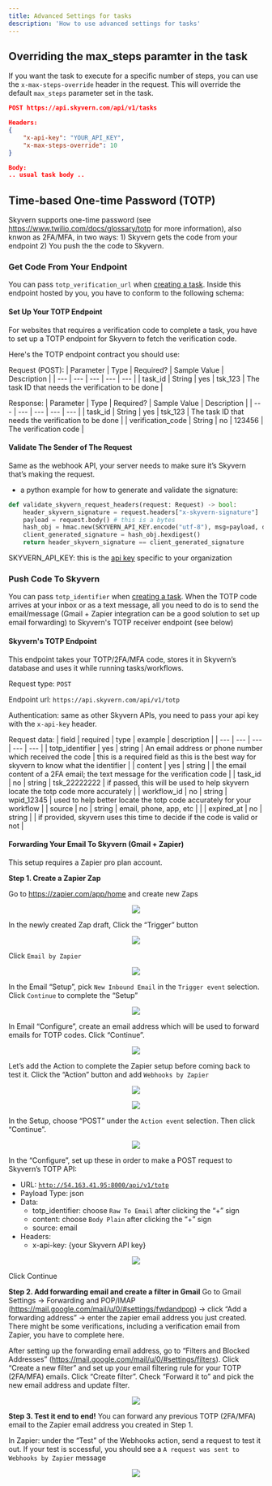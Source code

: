 ```yaml
--- 
title: Advanced Settings for tasks
description: 'How to use advanced settings for tasks'
---
```


## Overriding the max_steps paramter in the task
If you want the task to execute for a specific number of steps, you can use the `x-max-steps-override` header in the request. This will override the default `max_steps` parameter set in the task.

```json
POST https://api.skyvern.com/api/v1/tasks 

Headers:
{
    "x-api-key": "YOUR_API_KEY",
    "x-max-steps-override": 10
}

Body:
.. usual task body ..
```

## Time-based One-time Password (TOTP)

Skyvern supports one-time password (see https://www.twilio.com/docs/glossary/totp for more information), also knwon as 2FA/MFA, in two ways: 1) Skyvern gets the code from your endpoint 2) You push the the code to Skyvern.

### Get Code From Your Endpoint
You can pass `totp_verification_url` when [creating a task](/running-tasks/api-spec#request-initiate-a-task). Inside this endpoint hosted by you, you have to conform to the following schema:

#### Set Up Your TOTP Endpoint
For websites that requires a verification code to complete a task, you have to set up a TOTP endpoint for Skyvern to fetch the verification code.

Here's the TOTP endpoint contract you should use:

Request (POST):
| Parameter | Type | Required? | Sample Value | Description |
| --- | --- | --- | --- | --- |
| task_id | String | yes | tsk_123 | The task ID that needs the verification to be done |

Response:
| Parameter | Type | Required? | Sample Value | Description |
| --- | --- | --- | --- | --- |
| task_id | String | yes | tsk_123 | The task ID that needs the verification to be done |
| verification_code | String | no | 123456 | The verification code |

#### Validate The Sender of The Request
Same as the webhook API, your server needs to make sure it’s Skyvern that’s making the request.

- a python example for how to generate and validate the signature:

```python
def validate_skyvern_request_headers(request: Request) -> bool:
    header_skyvern_signature = request.headers["x-skyvern-signature"]
    payload = request.body() # this is a bytes
    hash_obj = hmac.new(SKYVERN_API_KEY.encode("utf-8"), msg=payload, digestmod=hashlib.sha256)
    client_generated_signature = hash_obj.hexdigest()
    return header_skyvern_signature == client_generated_signature
```

SKYVERN_API_KEY: this is the [api key](/running-tasks/introduction) specific to your organization

### Push Code To Skyvern
You can pass `totp_identifier` when [creating a task](/running-tasks/api-spec#request-initiate-a-task). When the TOTP code arrives at your inbox or as a text message, all you need to do is to send the email/message (Gmail + Zapier integration can be a good solution to set up email forwarding) to Skyvern's TOTP receiver endpoint (see below)

#### Skyvern's TOTP Endpoint
This endpoint takes your TOTP/2FA/MFA code, stores it in Skyvern’s database and uses it while running tasks/workflows.

Request type: `POST`

Endpoint url: `https://api.skyvern.com/api/v1/totp`

Authentication: same as other Skyvern APIs, you need to pass your api key with the `x-api-key` header.

Request data:
| field | required | type | example | description |
| --- | --- | --- | --- | --- |
| totp_identifier | yes | string | An email address or phone number which received the code | this is a required field as this is the best way for skyvern to know what the identifier  |
| content | yes | string |  | the email content of a 2FA email; the text message for the verification code |
| task_id | no | string | tsk_22222222 | if passed, this will be used to help skyvern locate the totp code more accurately |
| workflow_id | no | string | wpid_12345 | used to help better locate the totp code accurately for your workflow |
| source | no | string | email, phone, app, etc |  |
| expired_at | no | string |  | if provided, skyvern uses this time to decide if the code is valid or not |

#### Forwarding Your Email To Skyvern (Gmail + Zapier)
This setup requires a Zapier pro plan account.

**Step 1. Create a Zapier Zap**

Go to https://zapier.com/app/home and create new Zaps
<p align="center">
  <img src="images/totp/create_zap.png"/>
</p>

In the newly created Zap draft, Click the “Trigger” button
<p align="center">
  <img src="images/totp/create_zap_trigger.png"/>
</p>

Click `Email by Zapier`
<p align="center">
  <img src="images/totp/create_zap_trigger.png"/>
</p>

In the Email “Setup”, pick `New Inbound Email` in the `Trigger event` selection. Click `Continue` to complete the “Setup”
<p align="center">
  <img src="images/totp/create_zap_email_setup.png"/>
</p>

In Email “Configure”, create an email address which will be used to forward emails for TOTP codes. Click “Continue”.
<p align="center">
  <img src="images/totp/create_zap_input_email.png"/>
</p>

Let’s add the Action to complete the Zapier setup before coming back to test it. Click the “Action” button and add `Webhooks by Zapier`
<p align="center">
  <img src="images/totp/create_zap_action.png"/>
</p>

<p align="center">
  <img src="images/totp/create_zap_webhook.png"/>
</p>

In the Setup, choose “POST” under the `Action event` selection. Then click “Continue”.
<p align="center">
  <img src="images/totp/create_zap_action_event_post.png"/>
</p>

In the “Configure”, set up these in order to make a POST request to Skyvern’s TOTP API:

- URL: [`http://54.163.41.95:8000/api/v1/totp`](http://54.163.41.95:8000/api/v1/totp)
- Payload Type: json
- Data:
    - totp_identifier: choose `Raw To Email` after clicking the “+” sign
    - content: choose `Body Plain` after clicking the “+” sign
    - source: email
- Headers:
    - x-api-key: {your Skyvern API key}

<p align="center">
  <img src="images/totp/create_zap_webhook_complete.png"/>
</p>
Click Continue

**Step 2. Add forwarding email and create a filter in Gmail**
Go to Gmail Settings → Forwarding and POP/IMAP (https://mail.google.com/mail/u/0/#settings/fwdandpop) → click “Add a forwarding address” → enter the zapier email address you just created. There might be some verifications, including a verification email from Zapier, you have to complete here.

After setting up the forwarding email address, go to “Filters and Blocked Addresses” (https://mail.google.com/mail/u/0/#settings/filters). Click “Create a new filter” and set up your email filtering rule for your TOTP (2FA/MFA) emails. Click “Create filter”. Check “Forward it to” and pick the new email address and update filter.

<p align="center">
  <img src="images/totp/create_email_forwarding.png"/>
</p>

**Step 3. Test it end to end!**
You can forward any previous TOTP (2FA/MFA) email to the Zapier email address you created in Step 1.

In Zapier: under the “Test” of the Webhooks action, send a request to test it out. If your test is sccessful, you should see a `A request was sent to Webhooks by Zapier` message

<p align="center">
  <img src="images/totp/test_end_to_end.png"/>
</p>
